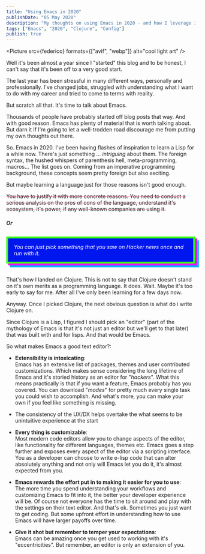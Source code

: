 ```yaml
---
title: "Using Emacs in 2020"
publishDate: "05 May 2020"
description: "My thoughts on using Emacs in 2020 - and how I leverage it to write Clojure"
tags: ["Emacs", "2020", "Clojure", "Config"]
publish: true
---
```



<Picture src={federico} formats={["avif", "webp"]} alt="cool light art" />

Well it's been almost a year since I "started" this blog and to be honest, I can't say that it's been off to a very good start.

The last year has been stressful in many different ways, personally and professionally. I've changed jobs, struggled with understanding what I want to do with my career and tried to come to terms with reality.

But scratch all that. It's time to talk about Emacs.

Thousands of people have probably started off blog posts that way. And with good reason. Emacs has plenty of material that is worth talking about. But darn it if I'm going to let a well-trodden road discourage me from putting my own thoughts out there.

So. Emacs in 2020. I've been having flashes of inspiration to learn a Lisp for a while now. There's just something ... _intriguing_ about them. The foreign syntax, the hushed whispers of parenthesis hell, meta-programming, macros... The list goes on. Coming from an imperative programming background, these concepts seem pretty foreign but also exciting.

But maybe learning a language just for those reasons isn't good enough.

<p style="text-decoration: #ff124f80 line-through">
	You have to justify it with more concrete reasons. You need to conduct a serious analysis on the
	pros of cons of the language, understand it's ecosystem, it's power, if any well-known companies
	are using it.
</p>

<div>
	<h4 style="font-style: italic; text-shadow: 2px 2px 0px var(--cyb-li-pink)">Or</h4>
</div>

<div style="display:flex; flex-direction: row; justify-content: center;">
	<div style="color: white; background-color: #0016ee; padding:0 15px; border: 5px solid #39ff14; box-shadow: 5px 5px #fe00fe, 10px 10px #00b3fe; margin-top: 10px; margin-bottom: 20px; max-width: 650px">
		<p style="color: white; font-style: italic">
			You can just pick something that you saw on Hacker news once and run with it.
		</p>
	</div>
</div>

That's how I landed on Clojure. This is not to say that Clojure doesn't stand on it's own merits as a programming language. It does. Wait. Maybe it's too early to say for me. After all I've only been learning for a few days now.

Anyway. Once I picked Clojure, the next obvious question is what do i write Clojure on.

Since Clojure is a Lisp, I figured I should pick an "editor" (part of the mythology of Emacs is that it's not just an editor but we'll get to that later) that was built with and for lisps. And that would be Emacs.

So what makes Emacs a good text editor?:

- <strong>Extensibility is intoxicating</strong>:<br/>
  Emacs has an extensive list of packages, themes and user contributed customizations. Which makes sense considering the long lifetime of Emacs and it's storied history as an editor for "_hackers_". What this means practically is that if you want a feature, Emacs probably has you covered. You can download "_modes_" for pretty much every single task you could wish to accomplish. And what's more, you can make your own if you feel like something is missing.

- The consistency of the UX/DX helps overtake the what seems to be unintuitive experience at the start

- <strong>Every thing is customizable</strong>:<br/>
  Most modern code editors allow you to change aspects of the editor, like functionality for different languages, themes etc. Emacs goes a step further and exposes every aspect of the editor via a scripting interface. You as a developer can choose to write e-lisp code that can alter absolutely anything and not only will Emacs let you do it, it's almost expected from you.

- <strong>Emacs rewards the effort put in to making it easier for you to use</strong>:<br/>
  The more time you spend understanding your workflows and customizing Emacs to fit into it, the better your developer experience will be. Of course not everyone has the time to sit around and play with the settings on their text editor. And that's ok. Sometimes you just want to get coding. But some upfront effort in understanding how to use Emacs will have larger payoffs over time.

- <strong>Give it shot but remember to temper your expectations</strong>:<br/>
  Emacs can be amazing once you get used to working with it's "eccentricities". But remember, an editor is only an extension of you.
